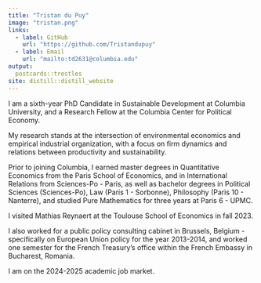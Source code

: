 ```yaml
---
title: "Tristan du Puy"
image: "tristan.png"
links:
  - label: GitHub
    url: "https://github.com/Tristandupuy"
  - label: Email
    url: "mailto:td2631@columbia.edu"
output:
  postcards::trestles
site: distill::distill_website
---
```


 
I am a sixth-year PhD Candidate in Sustainable Development at Columbia University, and a Research Fellow at the Columbia Center for Political Economy.

My research stands at the intersection of environmental economics and empirical industrial organization, with a focus on firm dynamics and relations between productivity and sustainability.

Prior to joining Columbia, I earned master degrees in Quantitative Economics from the Paris School of Economics, and in International Relations from Sciences-Po - Paris, as well as bachelor degrees in Political Sciences (Sciences-Po), Law (Paris 1 - Sorbonne), Philosophy (Paris 10 - Nanterre), and studied Pure Mathematics for three years at Paris 6 - UPMC. 

I visited Mathias Reynaert at the Toulouse School of Economics in fall 2023. 

I also worked for a public policy consulting cabinet in Brussels, Belgium - specifically on European Union policy for the year 2013-2014, and worked one semester for the French Treasury's office within the French Embassy in Bucharest, Romania. 

I am on the 2024-2025 academic job market.